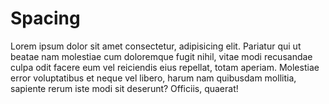 
<Meta title="CSS/Dark/Spacing" />

# Spacing

Lorem ipsum dolor sit amet consectetur, adipisicing elit. Pariatur qui ut
beatae nam molestiae cum doloremque fugit nihil, vitae modi recusandae culpa
odit facere eum vel reiciendis eius repellat, totam aperiam. Molestiae error
voluptatibus et neque vel libero, harum nam quibusdam mollitia, sapiente rerum
iste modi sit deserunt? Officiis, quaerat!


<DesignTokenDocBlock categoryName="dist/css/Dark/spacing.css" maxHeight={10000} />
